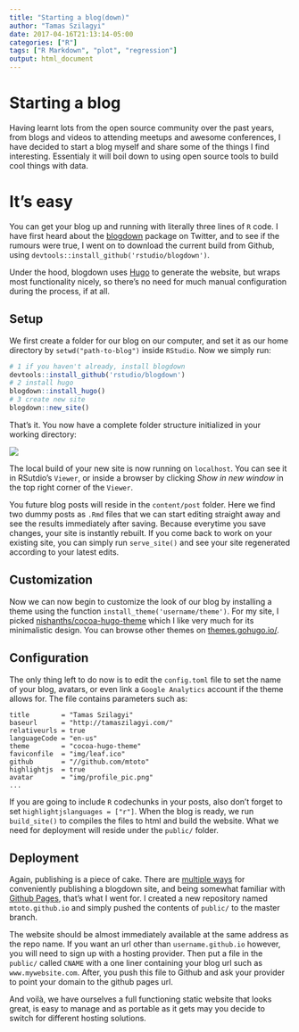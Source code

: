 ```yaml
---
title: "Starting a blog(down)"
author: "Tamas Szilagyi"
date: 2017-04-16T21:13:14-05:00
categories: ["R"]
tags: ["R Markdown", "plot", "regression"]
output: html_document
---
```


# Starting a blog

Having learnt lots from the open source community over the past years, from blogs and videos to attending meetups and awesome conferences, I have decided to start a blog myself and share some of the things I find interesting. Essentialy it will boil down to using open source tools to build cool things with data.

# It's easy

You can get your blog up and running with literally three lines of `R` code. I have first heard about the [blogdown](https://github.com/rstudio/blogdown) package on Twitter, and to see if the rumours were true, I went on to download the current build from Github, using `devtools::install_github('rstudio/blogdown')`.

Under the hood, blogdown uses [Hugo](https://gohugo.io/) to generate the website, but wraps most functionality nicely, so there's no need for much manual configuration during the process, if at all.

## Setup 

We first create a folder for our blog on our computer, and set it as our home directory by `setwd("path-to-blog")` inside `RStudio`. Now we simply run:

```r
# 1 if you haven't already, install blogdown
devtools::install_github('rstudio/blogdown')
# 2 install hugo
blogdown::install_hugo()
# 3 create new site
blogdown::new_site()
```

That's it. You now have a complete folder structure initialized in your working directory:

![](https://raw.githubusercontent.com/mtoto/mtoto.github.io/master/blog/2017/img/folderstruct.png)

The local build of your new site is now running on `localhost`. You can see it in RSutdio's `Viewer`, or inside a browser by clicking *Show in new window* in the top right corner of the `Viewer`. 

You future blog posts will reside in the `content/post` folder. Here we find two dummy posts as `.Rmd` files that we can start editing straight away and see the results immediately after saving. Because everytime you save changes, your site is instantly rebuilt. If you come back to work on your existing site, you can simply run `serve_site()` and see your site regenerated according to your latest edits.

## Customization

Now we can now begin to customize the look of our blog by installing a theme using the function `install_theme('username/theme')`. For my site, I picked [nishanths/cocoa-hugo-theme](https://github.com/nishanths/cocoa-hugo-theme) which I like very much for its minimalistic design. You can browse other themes on [themes.gohugo.io/](https://themes.gohugo.io/).

## Configuration

The only thing left to do now is to edit the `config.toml` file  to set the name of your blog, avatars, or even link a `Google Analytics` account if the theme allows for. The file contains parameters such as:

```text
title        = "Tamas Szilagyi"
baseurl      = "http://tamaszilagyi.com/"
relativeurls = true
languageCode = "en-us"
theme        = "cocoa-hugo-theme"
faviconfile  = "img/leaf.ico"
github       = "//github.com/mtoto"
highlightjs  = true
avatar       = "img/profile_pic.png" 
...
```

If you are going to include `R` codechunks in your posts, also don't forget to set `highlightjslanguages = ["r"]`. When the blog is ready, we run `build_site()` to compiles the files to html and build the website. What we need for deployment will reside under the `public/` folder.

## Deployment

Again, publishing is a piece of cake. There are [multiple ways](https://bookdown.org/yihui/blogdown/deployment.html) for conveniently publishing a blogdown site, and being somewhat familiar with [Github Pages](https://pages.github.com/), that's what I went for. I created a new repository named `mtoto.github.io` and simply pushed the contents of `public/` to the master branch. 

The website should be almost immediately available at the same address as the repo name. If you want an url other than `username.github.io` however, you will need to sign up with a hosting provider. Then put a file in the `public/` called `CNAME` with a one liner containing your blog url such as `www.mywebsite.com`. After, you push this file to Github and ask your provider to point your domain to the github pages url. 

And voilà, we have ourselves a full functioning static website that looks great, is easy to manage and as portable as it gets may you decide to switch for different hosting solutions.


